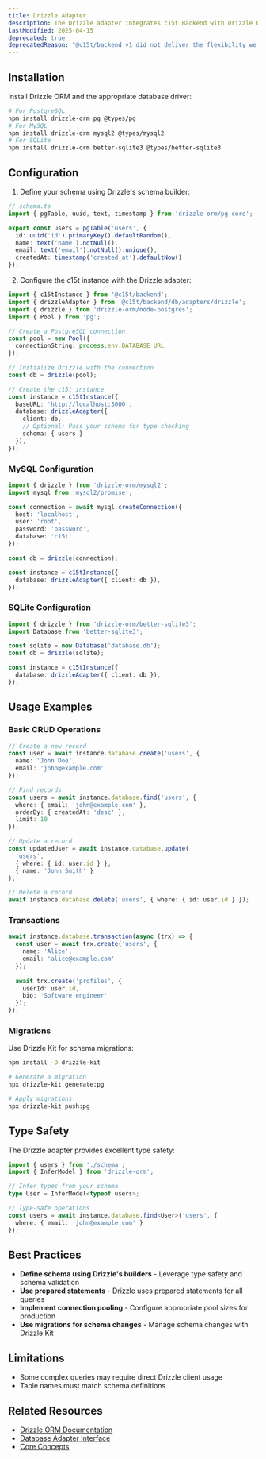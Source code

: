 ```yaml
---
title: Drizzle Adapter
description: The Drizzle adapter integrates c15t Backend with Drizzle ORM, a lightweight, type-safe SQL query builder with schema declaration.
lastModified: 2025-04-15
deprecated: true
deprecatedReason: "@c15t/backend v1 did not deliver the flexibility we wanted and fell short of our standards. It is now deprecated as we work on a full rewrite, with v2 entering canary soon. This does not affect Consent.io deployments, which remain stable"
---
```

## Installation

Install Drizzle ORM and the appropriate database driver:

```bash
# For PostgreSQL
npm install drizzle-orm pg @types/pg
# For MySQL
npm install drizzle-orm mysql2 @types/mysql2
# For SQLite
npm install drizzle-orm better-sqlite3 @types/better-sqlite3
```

## Configuration

1. Define your schema using Drizzle's schema builder:

```typescript
// schema.ts
import { pgTable, uuid, text, timestamp } from 'drizzle-orm/pg-core';

export const users = pgTable('users', {
  id: uuid('id').primaryKey().defaultRandom(),
  name: text('name').notNull(),
  email: text('email').notNull().unique(),
  createdAt: timestamp('created_at').defaultNow()
});
```

2. Configure the c15t instance with the Drizzle adapter:

```typescript
import { c15tInstance } from '@c15t/backend';
import { drizzleAdapter } from '@c15t/backend/db/adapters/drizzle';
import { drizzle } from 'drizzle-orm/node-postgres';
import { Pool } from 'pg';

// Create a PostgreSQL connection
const pool = new Pool({
  connectionString: process.env.DATABASE_URL
});

// Initialize Drizzle with the connection
const db = drizzle(pool);

// Create the c15t instance
const instance = c15tInstance({
  baseURL: 'http://localhost:3000',
  database: drizzleAdapter({
    client: db,
    // Optional: Pass your schema for type checking
    schema: { users }
  }),
});
```

### MySQL Configuration

```typescript
import { drizzle } from 'drizzle-orm/mysql2';
import mysql from 'mysql2/promise';

const connection = await mysql.createConnection({
  host: 'localhost',
  user: 'root',
  password: 'password',
  database: 'c15t'
});

const db = drizzle(connection);

const instance = c15tInstance({
  database: drizzleAdapter({ client: db }),
});
```

### SQLite Configuration

```typescript
import { drizzle } from 'drizzle-orm/better-sqlite3';
import Database from 'better-sqlite3';

const sqlite = new Database('database.db');
const db = drizzle(sqlite);

const instance = c15tInstance({
  database: drizzleAdapter({ client: db }),
});
```

## Usage Examples

### Basic CRUD Operations

```typescript
// Create a new record
const user = await instance.database.create('users', {
  name: 'John Doe',
  email: 'john@example.com'
});

// Find records
const users = await instance.database.find('users', {
  where: { email: 'john@example.com' },
  orderBy: { createdAt: 'desc' },
  limit: 10
});

// Update a record
const updatedUser = await instance.database.update(
  'users',
  { where: { id: user.id } },
  { name: 'John Smith' }
);

// Delete a record
await instance.database.delete('users', { where: { id: user.id } });
```

### Transactions

```typescript
await instance.database.transaction(async (trx) => {
  const user = await trx.create('users', {
    name: 'Alice',
    email: 'alice@example.com'
  });
  
  await trx.create('profiles', {
    userId: user.id,
    bio: 'Software engineer'
  });
});
```

### Migrations

Use Drizzle Kit for schema migrations:

```bash
npm install -D drizzle-kit

# Generate a migration
npx drizzle-kit generate:pg

# Apply migrations
npx drizzle-kit push:pg
```

## Type Safety

The Drizzle adapter provides excellent type safety:

```typescript
import { users } from './schema';
import { InferModel } from 'drizzle-orm';

// Infer types from your schema
type User = InferModel<typeof users>;

// Type-safe operations
const users = await instance.database.find<User>('users', {
  where: { email: 'john@example.com' }
});
```

## Best Practices

- **Define schema using Drizzle's builders** - Leverage type safety and schema validation
- **Use prepared statements** - Drizzle uses prepared statements for all queries
- **Implement connection pooling** - Configure appropriate pool sizes for production
- **Use migrations for schema changes** - Manage schema changes with Drizzle Kit

## Limitations

- Some complex queries may require direct Drizzle client usage
- Table names must match schema definitions

## Related Resources

- [Drizzle ORM Documentation](https://orm.drizzle.team/docs/overview)
- [Database Adapter Interface](/backend/database-adapters)
- [Core Concepts](/backend/core-concepts)